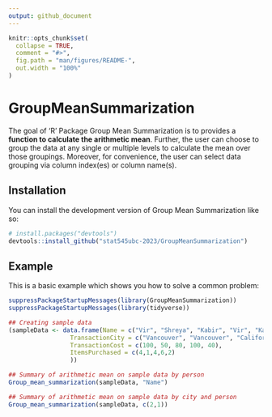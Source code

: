 ```yaml
---
output: github_document
---
```



```r
knitr::opts_chunk$set(
  collapse = TRUE,
  comment = "#>",
  fig.path = "man/figures/README-",
  out.width = "100%"
)
```

# GroupMeanSummarization

The goal of 'R' Package Group Mean Summarization is to provides a **function to calculate the arithmetic mean**. Further, the user can choose to group the data at any single or multiple levels to calculate the mean over those groupings. Moreover, for convenience, the user can select data grouping via column index(es) or column name(s).

## Installation

You can install the development version of Group Mean Summarization like so:

``` r
# install.packages("devtools")
devtools::install_github("stat545ubc-2023/GroupMeanSummarization")

```

## Example

This is a basic example which shows you how to solve a common problem:

```r
suppressPackageStartupMessages(library(GroupMeanSummarization))
suppressPackageStartupMessages(library(tidyverse))

## Creating sample data
(sampleData <- data.frame(Name = c("Vir", "Shreya", "Kabir", "Vir", "Kabir"),
                 TransactionCity = c("Vancouver", "Vancouver", "California", "Seattle", "California"),
                 TransactionCost = c(100, 50, 80, 100, 40),
                 ItemsPurchased = c(4,1,4,6,2)
                 ))

## Summary of arithmetic mean on sample data by person
Group_mean_summarization(sampleData, "Name")

## Summary of arithmetic mean on sample data by city and person
Group_mean_summarization(sampleData, c(2,1))
```







